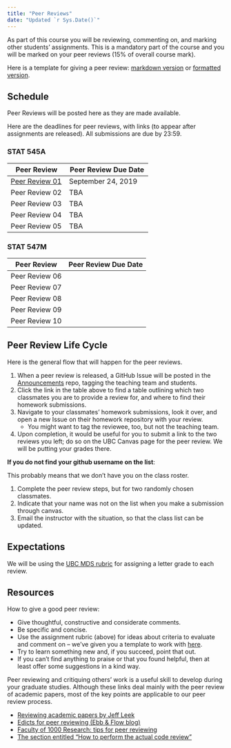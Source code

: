```yaml
---
title: "Peer Reviews"
date: "Updated `r Sys.Date()`"
---
```



As part of this course you will be reviewing, commenting on, and marking other students' assignments. This is a mandatory part of the course and you will be marked on your peer reviews (15% of overall course mark).

Here is a template for giving a peer review: [markdown version](https://raw.githubusercontent.com/STAT545-UBC/STAT545-home/master/content/evaluation/peer-review-template.md) or [formatted version](/evaluation/peer-review-template).

## Schedule

Peer Reviews will be posted here as they are made available.

Here are the deadlines for peer reviews, with links (to appear after assignments are released). All submissions are due by 23:59.

### STAT 545A

| Peer Review    | Peer Review Due Date  |
|----------------|-----------------------|
|[Peer Review 01](https://github.com/STAT545-UBC/STAT545-home/blob/master/content/evaluation/hw01/HTML-peer-review.html) | September 24, 2019 |
| Peer Review 02 | TBA|
| Peer Review 03 | TBA |
| Peer Review 04 | TBA |
| Peer Review 05 |TBA |

### STAT 547M

| Peer Review    | Peer Review Due Date  |
|----------------|-----------------------|
| Peer Review 06 | |    
| Peer Review 07 | |    
| Peer Review 08 | |    
| Peer Review 09 | |    
| Peer Review 10 | |    


## Peer Review Life Cycle

Here is the general flow that will happen for the peer reviews.

1. When a peer review is released, a GitHub Issue will be posted in the [Announcements](https://github.com/STAT545-UBC-hw-2019-20/Announcements) repo, tagging the teaching team and students.
2. Click the link in the table above to find a table outlining which two classmates you are to provide a review for, and where to find their homework submissions.
3. Navigate to your classmates' homework submissions, look it over, and open a new Issue on their homework repository with your review.
	- You might want to tag the reviewee, too, but not the teaching team. 
4. Upon completion, it would be useful for you to submit a link to the two reviews you left; do so on the UBC Canvas page for the peer review. We will be putting your grades there.

__If you do not find your github username on the list__: 

This probably means that we don't have you on the class roster.

1. Complete the peer review steps, but for two randomly chosen classmates.
2. Indicate that your name was not on the list when you make a submission through canvas.
3. Email the instructor with the situation, so that the class list can be updated. 

## Expectations

We will be using the [UBC MDS rubric](https://github.com/UBC-MDS/public/blob/master/rubric/rubric_peer-review.md) for assigning a letter grade to each review. 

## Resources

How to give a good peer review:

- Give thoughtful, constructive and considerate comments.
- Be specific and concise.
- Use the assignment rubric (above) for ideas about criteria to evaluate and comment on -- we've given you a template to work with [here](https://github.com/STAT545-UBC/Classroom/blob/master/assignments/peer-review-template.md).
- Try to learn something new and, if you succeed, point that out.
- If you can't find anything to praise or that you found helpful, then at least offer some suggestions in a kind way.

Peer reviewing and critiquing others' work is a useful skill to develop during your graduate studies. Although these links deal mainly with the peer review of academic papers, most of the key points are applicable to our peer review process.

- [Reviewing academic papers by Jeff Leek](https://github.com/jtleek/reviews/blob/master/README.md)
- [Edicts for peer reviewing (Ebb & Flow blog)](http://evol-eco.blogspot.ca/2014/09/edicts-for-peer-reviewing.html)
- [Faculty of 1000 Research: tips for peer reviewing](http://f1000research.com/peer-reviewing-tips)
- [The section entitled "How to perform the actual code review"](http://zonca.github.io/2014/08/code-review-for-scientific-computing.html)
